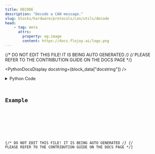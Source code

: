 ```yaml
---
title: DECODE
description: "Decode a CAN message."
slug: blocks/hardware/protocols/can/utils/decode
head:
    - tag: meta
      attrs:
        property: og:image
        content: https://docs.flojoy.ai/logo.png
---
```


{/* DO NOT EDIT THIS FILE! IT IS BEING AUTO GENERATED */}
{/* PLEASE REFER TO THE CONTRIBUTION GUIDE ON THE DOCS PAGE */}


<PythonDocsDisplay docstring={block_data["docstring"]} />
<details>
<summary>Python Code</summary>



<Code code={pythonCode} lang="py" wrap theme="dracula" />

[Find this Flojoy Block on GitHub](https://github.com/flojoy-ai/blocks/blob/main/blocks/HARDWARE/PROTOCOLS/CAN/UTILS/DECODE/DECODE.py)

</details>

## Example


<GetHelpWidget />


<AppDisplay app={app} blockName="DECODE" client:visible />


<Example />

{/* DO NOT EDIT THIS FILE! IT IS BEING AUTO GENERATED */}
{/* PLEASE REFER TO THE CONTRIBUTION GUIDE ON THE DOCS PAGE */}
